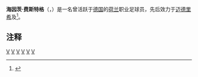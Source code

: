{{Infobox football biography
| name     = 海因茨·费斯特格<br>{{lang|de|Heinz Versteeg}}
| image          = 
| caption        = 
| fullname       = Heinz Versteeg
| birth_date    = {{birth date|1939|03|24|df=y}}
| birth_place = {{NED}}
| death_date    = {{death date and age|2009|10|15|1939|03|24|df=y}}
| death_place = {{GER}}[[赖因贝格|赖因贝格]]
| height         = 
| position       = [[前鋒_(足球)|前锋]]
| years1         = 1957–1966
| clubs1         = [[杜伊斯堡足球俱乐部|迈德里希]]
| caps1          = 199
| goals1         = 66
| years2         = 1966–1970
| clubs2         = {{link-en|哈姆博恩|Hamborn 07}}
| caps2          = 111
| goals2         = 17
| totalcaps      = 174
| totalgoals     = 31}}
'''海因茨·费斯特格'''（{{lang-nl|'''Heinz Versteeg'''}}，{{bd|1939年|3月24日|2009年|10月15日|catIdx=Versteeg, Heinz}}）是一名曾活跃于[[德国|德国]]的[[荷兰|荷兰]]职业足球员，先后效力于[[杜伊斯堡足球俱乐部|迈德里希]]及{{link-en|哈姆博恩|Hamborn 07}}<ref name="Versteeg">{{cite web|author=RP-Online.de|url=http://www.rp-online.de/niederrheinnord/duisburg/sport/msv/Heinz-Versteeg-gestorben_aid_770683.html|title=MSV-Torjäger: Heinz Versteeg gestorben|date=15. Oktober 2009}}</ref>。

==注释==
{{reflist}}

[[Category:荷兰足球运动员|V]]
[[Category:杜伊斯堡球員|V]]
[[Category:足球前鋒|V]]
[[Category:德甲球員|V]]
[[Category:德國外籍足球運動員|V]]
[[Category:荷蘭旅外足球運動員|V]]